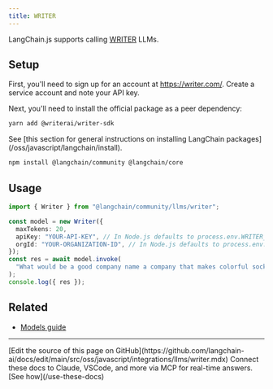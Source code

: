 ```yaml
---
title: WRITER
---
```


LangChain.js supports calling [WRITER](https://writer.com/) LLMs.

## Setup

First, you'll need to sign up for an account at https://writer.com/. Create a service account and note your API key.

Next, you'll need to install the official package as a peer dependency:

```bash npm
yarn add @writerai/writer-sdk
```
<Tip>
See [this section for general instructions on installing LangChain packages](/oss/javascript/langchain/install).
</Tip>

```bash npm
npm install @langchain/community @langchain/core
```

## Usage

```typescript
import { Writer } from "@langchain/community/llms/writer";

const model = new Writer({
  maxTokens: 20,
  apiKey: "YOUR-API-KEY", // In Node.js defaults to process.env.WRITER_API_KEY
  orgId: "YOUR-ORGANIZATION-ID", // In Node.js defaults to process.env.WRITER_ORG_ID
});
const res = await model.invoke(
  "What would be a good company name a company that makes colorful socks?"
);
console.log({ res });
```

## Related


- [Models guide](/oss/javascript/langchain/models)

---

<Callout icon="pen-to-square" iconType="regular">
    [Edit the source of this page on GitHub](https://github.com/langchain-ai/docs/edit/main/src/oss/javascript/integrations/llms/writer.mdx)
</Callout>
<Tip icon="terminal" iconType="regular">
    Connect these docs to Claude, VSCode, and more via MCP for    real-time answers. [See how](/use-these-docs)
</Tip>
